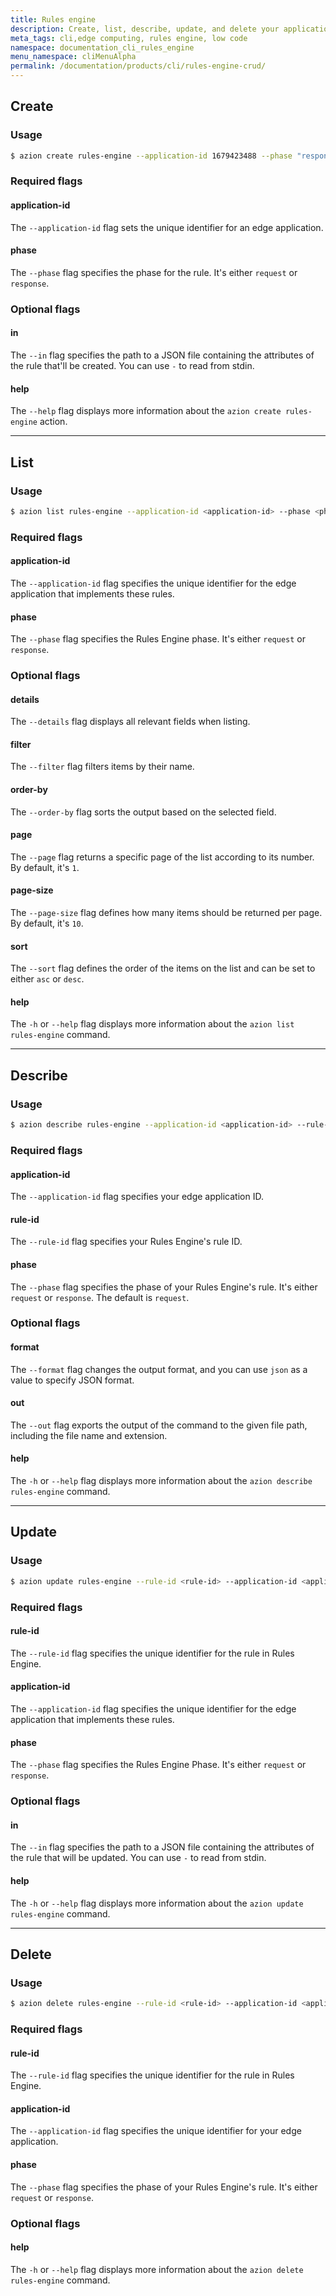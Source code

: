 ```yaml
---
title: Rules engine
description: Create, list, describe, update, and delete your application's Rules Engine's rules through Azion CLI. 
meta_tags: cli,edge computing, rules engine, low code
namespace: documentation_cli_rules_engine
menu_namespace: cliMenuAlpha
permalink: /documentation/products/cli/rules-engine-crud/
---
```


## Create

### Usage

```bash
$ azion create rules-engine --application-id 1679423488 --phase "response" --in `./file.json`
```

### Required flags

#### application-id

The `--application-id` flag sets the unique identifier for an edge application.

#### phase

The `--phase` flag specifies the phase for the rule. It's either `request` or `response`.

### Optional flags

#### in

The `--in` flag specifies the path to a JSON file containing the attributes of the rule that'll be created. You can use `-` to read from stdin.

#### help

The `--help` flag displays more information about the `azion create rules-engine` action.

---

## List

### Usage

```bash
$ azion list rules-engine --application-id <application-id> --phase <phase>
```

### Required flags

#### application-id

The `--application-id` flag specifies the unique identifier for the edge application that implements these rules.

#### phase

The `--phase` flag specifies the Rules Engine phase. It's either `request` or `response`.

### Optional flags

#### details

The `--details` flag displays all relevant fields when listing.

#### filter

The `--filter` flag filters items by their name.

#### order-by

The `--order-by` flag sorts the output based on the selected field.

#### page

The `--page` flag returns a specific page of the list according to its number. By default, it's `1`.

#### page-size

The `--page-size` flag defines how many items should be returned per page. By default, it's `10`.

#### sort

The `--sort` flag defines the order of the items on the list and can be set to either `asc` or `desc`.

#### help

The `-h` or `--help` flag displays more information about the `azion list rules-engine` command.

---

## Describe

### Usage

```bash
$ azion describe rules-engine --application-id <application-id> --rule-id <rule-id> --phase <phase> [--format <format>] [--out <output-file>]
```

### Required flags

#### application-id

The `--application-id` flag specifies your edge application ID.

#### rule-id

The `--rule-id` flag specifies your Rules Engine's rule ID.

#### phase

The `--phase` flag specifies the phase of your Rules Engine's rule. It's either `request` or `response`. The default is `request`.

### Optional flags

#### format

The `--format` flag changes the output format, and you can use `json` as a value to specify JSON format.

#### out

The `--out` flag exports the output of the command to the given file path, including the file name and extension.

#### help

The `-h` or `--help` flag displays more information about the `azion describe rules-engine` command.

---

## Update

### Usage

```bash
$ azion update rules-engine --rule-id <rule-id> --application-id <application-id> --phase <phase> --in <rule-json>
```

### Required flags

#### rule-id

The `--rule-id` flag specifies the unique identifier for the rule in Rules Engine.

#### application-id

The `--application-id` flag specifies the unique identifier for the edge application that implements these rules.

#### phase

The `--phase` flag specifies the Rules Engine Phase. It's either `request` or `response`.

### Optional flags

#### in

The `--in` flag specifies the path to a JSON file containing the attributes of the rule that will be updated. You can use `-` to read from stdin.

#### help

The `-h` or `--help` flag displays more information about the `azion update rules-engine` command.

---

## Delete

### Usage

```bash
$ azion delete rules-engine --rule-id <rule-id> --application-id <application-id> --phase <phase>
```

### Required flags

#### rule-id

The `--rule-id` flag specifies the unique identifier for the rule in Rules Engine.

#### application-id

The `--application-id` flag specifies the unique identifier for your edge application.

#### phase

The `--phase` flag specifies the phase of your Rules Engine's rule. It's either `request` or `response`.

### Optional flags

#### help

The `-h` or `--help` flag displays more information about the `azion delete rules-engine` command.

